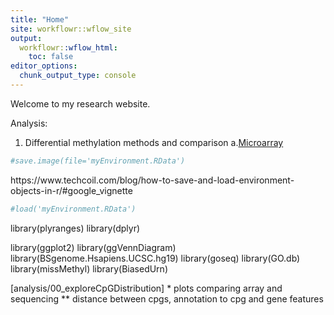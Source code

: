 ```yaml
---
title: "Home"
site: workflowr::wflow_site
output:
  workflowr::wflow_html:
    toc: false
editor_options:
  chunk_output_type: console
---
```


Welcome to my research website.

Analysis:

1. Differential methylation methods and comparison
  a.[Microarray](00_differentialMethylationArray.html)



```r
	
#save.image(file='myEnvironment.RData')
```

https://www.techcoil.com/blog/how-to-save-and-load-environment-objects-in-r/#google_vignette
```r
#load('myEnvironment.RData')
```


library(plyranges)
library(dplyr)

library(ggplot2)
library(ggVennDiagram)
library(BSgenome.Hsapiens.UCSC.hg19)
library(goseq)
library(GO.db)
library(missMethyl)
library(BiasedUrn)



[analysis/00_exploreCpGDistribution]
* plots comparing array and sequencing
** distance between cpgs, annotation to cpg and gene features



